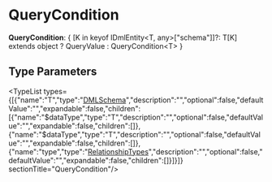 
# QueryCondition

 **QueryCondition**: &#123; [K in keyof IDmlEntity&#60;T, any&#62;["schema"]]?: T[K] extends object ? QueryValue : QueryCondition&#60;T&#62; &#125;

## Type Parameters

<TypeList types={[{"name":"T","type":"[DMLSchema](../types.DmlTypes.DMLSchema/page.mdx)","description":"","optional":false,"defaultValue":"","expandable":false,"children":[{"name":"$dataType","type":"T","description":"","optional":false,"defaultValue":"","expandable":false,"children":[]},{"name":"$dataType","type":"T","description":"","optional":false,"defaultValue":"","expandable":false,"children":[]},{"name":"type","type":"[RelationshipTypes](../types.DmlTypes.RelationshipTypes/page.mdx)","description":"","optional":false,"defaultValue":"","expandable":false,"children":[]}]}]}  sectionTitle="QueryCondition"/>
